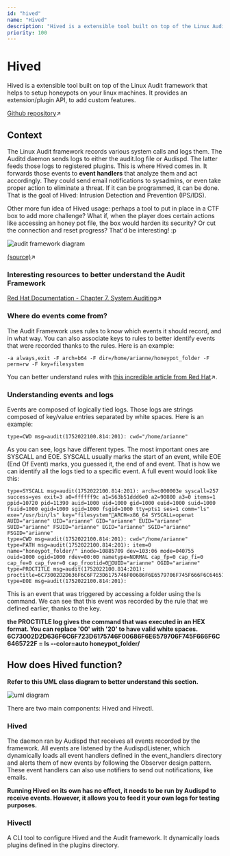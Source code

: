 ```yaml
---
id: "hived"
name: "Hived"
description: "Hived is a extensible tool built on top of the Linux Audit framework that helps to setup honeypots on your linux machines. It provides an extension/plugin API, to add custom features."
priority: 100
---
```

# Hived
Hived is a extensible tool built on top of the Linux Audit framework that helps to setup honeypots on your linux machines.
It provides an extension/plugin API, to add custom features.

[Github repository](https://github.com/ariannelafraise/hived)↗

## Context
The Linux Audit framework records various system calls and logs them.
The Auditd daemon sends logs to either the audit.log file or Audispd.
The latter feeds those logs to registered plugins. This is where Hived comes in.
It forwards those events to **event handlers** that analyze them and act accordingly.
They could send email notifications to sysadmins, or even take proper action to eliminate a threat.
If it can be programmed, it can be done. That is the goal of Hived: Intrusion Detection and Prevention (IPS/IDS).

Other more fun idea of Hived usage: perhaps a tool to put in place in a CTF box to add more challenge?
What if, when the player does certain actions like accessing an honey pot file, the box would harden its security?
Or cut the connection and reset progress? That'd be interesting! :p

![audit framework diagram](https://www.researchgate.net/profile/Muhammad-Zam-Zam/publication/355181208/figure/fig2/AS:1078393193922567@1634120381586/Linux-Auditd-Architecture.ppm)

[(source)](https://www.researchgate.net/figure/Linux-Auditd-Architecture_fig2_355181208)↗

### Interesting resources to better understand the Audit Framework
[Red Hat Documentation - Chapter 7. System Auditing](https://docs.redhat.com/en/documentation/red_hat_enterprise_linux/7/html/security_guide/chap-system_auditing)↗

### Where do events come from?
The Audit Framework uses rules to know which events it should record, and in what way.
You can also associate keys to rules to better identify events that were recorded thanks to the rules.
Here is an example:

```text
-a always,exit -F arch=b64 -F dir=/home/arianne/honeypot_folder -F perm=rw -F key=filesystem
```

You can better understand rules with [this incredible article from Red Hat](https://docs.redhat.com/en/documentation/red_hat_enterprise_linux/7/html/security_guide/sec-Defining_Audit_Rules_and_Controls#sec-Defining_Audit_Rules_with_auditctl)↗.

### Understanding events and logs
Events are composed of logically tied logs. Those logs are strings composed of key/value
entries separated by white spaces. Here is an example:

```text
type=CWD msg=audit(1752022100.814:201): cwd="/home/arianne"
```

As you can see, logs have different types. The most important ones are SYSCALL and EOE.
SYSCALL usually marks the start of an event, while EOE (End Of Event) marks,
you guessed it, the end of and event. That is how we can identify all the logs tied to a specific event.
A full event would look like this:

```text
type=SYSCALL msg=audit(1752022100.814:201): arch=c000003e syscall=257 success=yes exit=3 a0=ffffff9c a1=563b51ddd6e0 a2=90800 a3=0 items=1 ppid=10720 pid=11390 auid=1000 uid=1000 gid=1000 euid=1000 suid=1000 fsuid=1000 egid=1000 sgid=1000 fsgid=1000 tty=pts1 ses=1 comm="ls" exe="/usr/bin/ls" key="filesystem"ARCH=x86_64 SYSCALL=openat AUID="arianne" UID="arianne" GID="arianne" EUID="arianne" SUID="arianne" FSUID="arianne" EGID="arianne" SGID="arianne" FSGID="arianne"
type=CWD msg=audit(1752022100.814:201): cwd="/home/arianne"
type=PATH msg=audit(1752022100.814:201): item=0 name="honeypot_folder/" inode=10885709 dev=103:06 mode=040755 ouid=1000 ogid=1000 rdev=00:00 nametype=NORMAL cap_fp=0 cap_fi=0 cap_fe=0 cap_fver=0 cap_frootid=0OUID="arianne" OGID="arianne"
type=PROCTITLE msg=audit(1752022100.814:201): proctitle=6C73002D2D636F6C6F723D6175746F00686F6E6579706F745F666F6C6465722F
type=EOE msg=audit(1752022100.814:201):
```

This is an event that was triggered by accessing a folder using the ls command.
We can see that this event was recorded by the rule that we defined earlier, thanks to the key.

**the PROCTITLE log gives the command that was executed in an HEX format. You can replace '00' with '20' to have valid white spaces. 6C73002D2D636F6C6F723D6175746F00686F6E6579706F745F666F6C6465722F = ls --color=auto honeypot_folder/**

## How does Hived function?
**Refer to this UML class diagram to better understand this section.**

![uml diagram](https://github.com/ariannelafraise/hived/blob/main/documentation/hived.drawio.png?raw=true)

There are two main components: Hived and Hivectl.
### Hived
The daemon ran by Audispd that receives all events recorded by the framework.
All events are listened by the AudispdListener, which dynamically loads all event handlers
defined in the event_handlers directory and alerts them of new events by following the Observer design pattern.
These event handlers can also use notifiers to send out notifications, like emails.

**Running Hived on its own has no effect, it needs to be run by Audispd to receive events. However, it allows you to feed it your own logs for testing purposes.**

### Hivectl
A CLI tool to configure Hived and the Audit framework. It dynamically loads plugins defined in the plugins directory.
